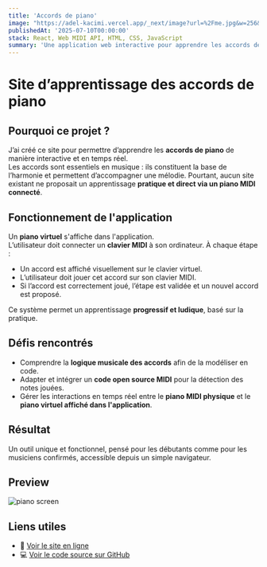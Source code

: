 ```yaml
---
title: 'Accords de piano'
image: "https://adel-kacimi.vercel.app/_next/image?url=%2Fme.jpg&w=256&q=75"
publishedAt: '2025-07-10T00:00:00'
stack: React, Web MIDI API, HTML, CSS, JavaScript
summary: 'Une application web interactive pour apprendre les accords de piano en temps réel via un clavier MIDI.'
---
```


# Site d’apprentissage des accords de piano

## Pourquoi ce projet ?

J’ai créé ce site pour permettre d’apprendre les **accords de piano** de manière interactive et en temps réel.  
Les accords sont essentiels en musique : ils constituent la base de l’harmonie et permettent d’accompagner une mélodie. Pourtant, aucun site existant ne proposait un apprentissage **pratique et direct via un piano MIDI connecté**.

## Fonctionnement de l'application

Un **piano virtuel** s'affiche dans l'application.  
L’utilisateur doit connecter un **clavier MIDI** à son ordinateur. À chaque étape :

- Un accord est affiché visuellement sur le clavier virtuel.
- L’utilisateur doit jouer cet accord sur son clavier MIDI.
- Si l’accord est correctement joué, l’étape est validée et un nouvel accord est proposé.

Ce système permet un apprentissage **progressif et ludique**, basé sur la pratique.

## Défis rencontrés

- Comprendre la **logique musicale des accords** afin de la modéliser en code.
- Adapter et intégrer un **code open source MIDI** pour la détection des notes jouées.
- Gérer les interactions en temps réel entre le **piano MIDI physique** et le **piano virtuel affiché dans l'application**.

## Résultat

Un outil unique et fonctionnel, pensé pour les débutants comme pour les musiciens confirmés, accessible depuis un simple navigateur.

## Preview

<Image
  src="/piano-screen.png"
  alt="piano screen"
  width={640}
  height={500}
/>

## Liens utiles

- 🔗 [Voir le site en ligne](https://learn-chords.netlify.app/)
- 💻 [Voir le code source sur GitHub](https://github.com/ryodes/pianoLeaner)
